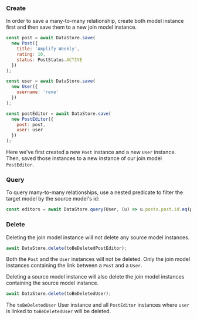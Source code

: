 ### Create

In order to save a many-to-many relationship, create both model instance first and then save them to a new join model instance.

```js
const post = await DataStore.save(
  new Post({
    title: 'Amplify Weekly',
    rating: 10,
    status: PostStatus.ACTIVE
  })
);

const user = await DataStore.save(
  new User({
    username: 'rene'
  })
);

const postEditor = await DataStore.save(
  new PostEditor({
    post: post,
    user: user
  })
);
```

Here we've first created a new `Post` instance and a new `User` instance. Then, saved those instances to a new instance of our join model `PostEditor`.

### Query

To query many-to-many relationships, use a nested predicate to filter the target model by the source model's id:

```js
const editors = await DataStore.query(User, (u) => u.posts.post.id.eq(post.id));
```

### Delete

Deleting the join model instance will not delete any source model instances.

```js
await DataStore.delete(toBeDeletedPostEditor);
```

Both the `Post` and the `User` instances will not be deleted. Only the join model instances containing the link between a `Post` and a `User`.

Deleting a source model instance will also delete the join model instances containing the source model instance.

```js
await DataStore.delete(toBeDeletedUser);
```

The `toBeDeletedUser` User instance and all `PostEditor` instances where `user` is linked to `toBeDeletedUser` will be deleted.
